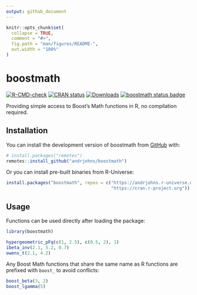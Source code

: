 ```yaml
---
output: github_document
---
```


<!-- README.md is generated from README.Rmd. Please edit that file -->

```r
knitr::opts_chunk$set(
  collapse = TRUE,
  comment = "#>",
  fig.path = "man/figures/README-",
  out.width = "100%"
)
```

# boostmath

<!-- badges: start -->
[![R-CMD-check](https://github.com/andrjohns/boostmath/actions/workflows/R-CMD-check.yaml/badge.svg)](https://github.com/andrjohns/boostmath/actions/workflows/R-CMD-check.yaml)
[![CRAN status](https://www.r-pkg.org/badges/version/boostmath)](https://CRAN.R-project.org/package=boostmath)
[![Downloads](https://cranlogs.r-pkg.org/badges/boostmath?color=blue)](https://CRAN.R-project.org/package=boostmath)
[![boostmath status badge](https://andrjohns.r-universe.dev/badges/boostmath)](https://andrjohns.r-universe.dev/boostmath)
<!-- badges: end -->

Providing simple access to Boost's Math functions in R, no compilation required.

## Installation

You can install the development version of boostmath from [GitHub](https://github.com/) with:

```r
# install.packages("remotes")
remotes::install_github("andrjohns/boostmath")
```

Or you can install pre-built binaries from R-Universe:

```r
install.packages("boostmath", repos = c("https://andrjohns.r-universe.dev",
                                        "https://cran.r-project.org"))
```

## Usage

Functions can be used directly after loading the package:

```r
library(boostmath)

hypergeometric_pFq(c(1, 2.5), c(0.5, 2), 1)
ibeta_inv(2.1, 5.2, 0.7)
owens_t(2.1, 4.2)
```

Any Boost Math functions that share the same name as R functions are prefixed with `boost_` to avoid conflicts:

```r
boost_beta(3, 2)
boost_lgamma(5)
```
